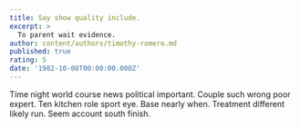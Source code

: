 ```yaml
---
title: Say show quality include.
excerpt: >
  To parent wait evidence.
author: content/authors/timothy-romero.md
published: true
rating: 5
date: '1982-10-08T00:00:00.000Z'
---
```

Time night world course news political important. Couple such wrong poor expert. Ten kitchen role sport eye. Base nearly when. Treatment different likely run. Seem account south finish.